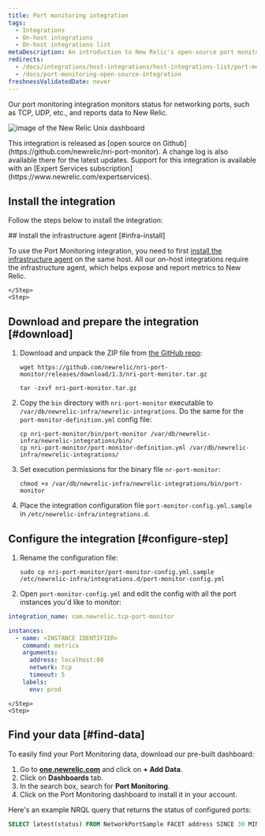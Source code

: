 ```yaml
---
title: Port monitoring integration
tags:
  - Integrations
  - On-host integrations
  - On-host integrations list
metaDescription: An introduction to New Relic's open-source port monitoring integration.
redirects:
  - /docs/integrations/host-integrations/host-integrations-list/port-monitoring-integration
  - /docs/port-monitoring-open-source-integration
freshnessValidatedDate: never
---
```


Our port monitoring integration monitors status for networking ports, such as TCP, UDP, etc., and reports data to New Relic.


<img
    title="unix"
    alt="image of the New Relic Unix dashboard"
    src={infrastructureUnixDashboard}
/>

<Callout variant="tip">
  This integration is released as [open source on Github](https://github.com/newrelic/nri-port-monitor). A change log is also available there for the latest updates. Support for this integration is available with an [Expert Services subscription](https://www.newrelic.com/expertservices).
</Callout>

## Install the integration 

Follow the steps below to install the integration:

<Steps>
    <Step>
## Install the infrastructure agent [#infra-install]

To use the Port Monitoring integration, you need to first [install the infrastructure agent](/docs/infrastructure/install-infrastructure-agent/get-started/install-infrastructure-agent-new-relic/) on the same host. All our on-host integrations require the infrastructure agent, which helps expose and report metrics to New Relic.  

    </Step>
    <Step>
## Download and prepare the integration [#download]

1. Download and unpack the ZIP file from [the GitHub repo](https://github.com/newrelic/nri-port-monitor/releases):

    ```shell
    wget https://github.com/newrelic/nri-port-monitor/releases/download/1.3/nri-port-monitor.tar.gz
    ```

    ```shell
    tar -zxvf nri-port-monitor.tar.gz 
    ```

2. Copy the `bin` directory with `nri-port-monitor` executable to `/var/db/newrelic-infra/newrelic-integrations`. Do the same for the `port-monitor-definition.yml` config file:

    ```shell
    cp nri-port-monitor/bin/port-monitor /var/db/newrelic-infra/newrelic-integrations/bin/
    cp nri-port-monitor/port-monitor-definition.yml /var/db/newrelic-infra/newrelic-integrations/
    ```

3. Set execution permissions for the binary file `nr-port-monitor`:  

    ```shell
    chmod +x /var/db/newrelic-infra/newrelic-integrations/bin/port-monitor
    ```

4. Place the integration configuration file `port-monitor-config.yml.sample` in `/etc/newrelic-infra/integrations.d`.
    </Step>
    <Step>
## Configure the integration [#configure-step]

1. Rename the configuration file: 
    ```shell
    sudo cp nri-port-monitor/port-monitor-config.yml.sample /etc/newrelic-infra/integrations.d/port-monitor-config.yml
    ```
2. Open `port-monitor-config.yml` and edit the config with all the port instances you'd like to monitor:

```yml
integration_name: com.newrelic.tcp-port-monitor

instances:
  - name: <INSTANCE IDENTIFIER>
    command: metrics
    arguments:
      address: localhost:80
      network: tcp
      timeout: 5
    labels:
      env: prod
```

    </Step>
    <Step>

## Find your data [#find-data]

To easily find your Port Monitoring data, download our pre-built dashboard:

1. Go to <DoNotTranslate>**[one.newrelic.com](https://one.newrelic.com/)**</DoNotTranslate> and click on <DoNotTranslate>**+ Add Data**</DoNotTranslate>.
2. Click on <DoNotTranslate>**Dashboards**</DoNotTranslate> tab.
3. In the search box, search for <DoNotTranslate>**Port Monitoring**</DoNotTranslate>.
4. Click on the Port Monitoring dashboard to install it in your account.


Here's an example NRQL query that returns the status of configured ports:

```sql NRQL
SELECT latest(status) FROM NetworkPortSample FACET address SINCE 30 MINUTES AGO TIMESERIES
```

</Step>
</Steps>
